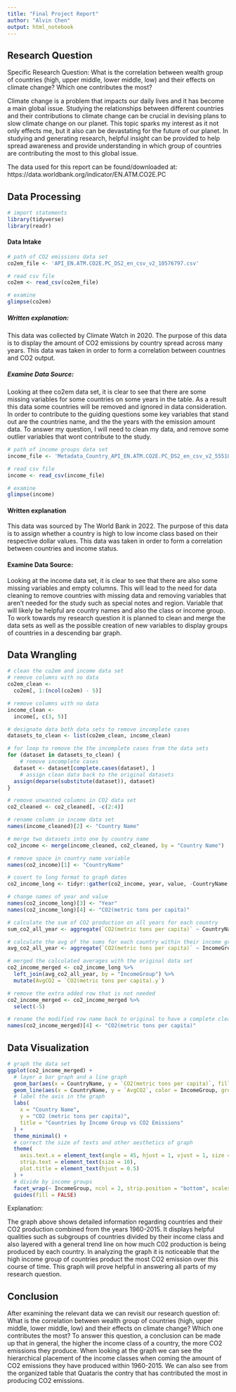 ```yaml
---
title: "Final Project Report"
author: "Alvin Chen"
output: html_notebook
---
```


## Research Question 

Specific Research Question: What is the correlation between wealth group of countries (high, upper middle, lower middle, low) and their effects on climate change? Which one contributes the most?

Climate change is a problem that impacts our daily lives and it has become a main global issue. Studying the relationships between different countries and their contributions to climate change can be crucial in devising plans to slow climate change on our planet. This topic sparks my interest as it not only effects me, but it also
can be devastating for the future of our planet. In studying and generating research, helpful insight can be provided to help spread awareness and provide understanding in which group of countries are contributing the most to this global issue. 

The data used for this report can be found/downloaded at: https://data.worldbank.org/indicator/EN.ATM.CO2E.PC 

## Data Processing 

```r
# import statements
library(tidyverse) 
library(readr)
```

#### Data Intake 

```r
# path of CO2 emissions data set
co2em_file <- 'API_EN.ATM.CO2E.PC_DS2_en_csv_v2_10576797.csv'

# read csv file
co2em <- read_csv(co2em_file)

# examine 
glimpse(co2em)
```
##### Written explanation: 
This data was collected by Climate Watch in 2020. The purpose of this data is to display the amount of CO2 emissions by country spread across many years. This data was taken in order to form a correlation between countries and CO2 output.

##### Examine Data Source:
Looking at thee co2em data set, it is clear to see that there are some missing variables for some countries on some years in the table. As a result this data some countries will be removed and ignored in data consideration. In order to contribute to the guiding questions some key variables that stand out are the countries name, and the the years with the emission amount data. To answer my question, I will need to clean my data, and remove some outlier variables that wont contribute to the study.

```r
# path of income groups data set
income_file <- 'Metadata_Country_API_EN.ATM.CO2E.PC_DS2_en_csv_v2_5551837.csv'

# read csv file 
income <- read_csv(income_file)

# examine 
glimpse(income)
```

#### Written explanation
This data was sourced by The World Bank in 2022. The purpose of this data is to assign whether a country is high to low income class based on their respective dollar values. This data was taken in order to form a correlation between countries and income status.

#### Examine Data Source:
Looking at the income data set, it is clear to see that there are also some missing variables and empty columns. This will lead to the need for data cleaning to remove countries with missing data and removing variables that aren't needed for the study such as special notes and region. Variable that will likely be helpful are country names and also the class or income group. To work towards my research question it is planned to clean and merge the data sets as well as the possible creation of new variables to display groups of countries in a descending bar graph. 


## Data Wrangling 

```r
# clean the co2em and income data set
# remove columns with no data
co2em_clean <- 
  co2em[, 1:(ncol(co2em) - 5)]

# remove columns with no data
income_clean <- 
  income[, c(3, 5)]

# designate data both data sets to remove incomplete cases
datasets_to_clean <- list(co2em_clean, income_clean)

# for loop to remove the the incomplete cases from the data sets
for (dataset in datasets_to_clean) {
    # remove incomplete cases
  dataset <- dataset[complete.cases(dataset), ]
    # assign clean data back to the original datasets
  assign(deparse(substitute(dataset)), dataset)
}

# remove unwanted columns in CO2 data set  
co2_cleaned <- co2_cleaned[, -c(2:4)]

# rename column in income data set
names(income_cleaned)[2] <- "Country Name"

# merge two datasets into one by country name
co2_income <- merge(income_cleaned, co2_cleaned, by = "Country Name")

# remove space in country name variable
names(co2_income)[1] <- "CountryName"

# covert to long format to graph dates
co2_income_long <- tidyr::gather(co2_income, year, value, -CountryName, -IncomeGroup)

# change names of year and value 
names(co2_income_long)[3] <- "Year"
names(co2_income_long)[4] <- "CO2(metric tons per capita)"

# calculate the sum of CO2 production on all years for each country
sum_co2_all_year <- aggregate(`CO2(metric tons per capita)` ~ CountryName + IncomeGroup, co2_income_long, sum)

# calculate the avg of the sums for each country within their income groups
avg_co2_all_year <- aggregate(`CO2(metric tons per capita)` ~ IncomeGroup, sum_co2_all_year, mean, na.rm = TRUE)

# merged the calculated averages with the original data set
co2_income_merged <- co2_income_long %>%
  left_join(avg_co2_all_year, by = "IncomeGroup") %>%
  mutate(AvgCO2 = `CO2(metric tons per capita).y`)

# remove the extra added row that is not needed
co2_income_merged <- co2_income_merged %>%
  select(-5)

# rename the modified row name back to original to have a complete clean dated for graphing
names(co2_income_merged)[4] <- "CO2(metric tons per capita)"
```

## Data Visualization

```r
# graph the data set
ggplot(co2_income_merged) +
  # layer a bar graph and a line graph
  geom_bar(aes(x = CountryName, y = `CO2(metric tons per capita)`, fill = IncomeGroup), stat = "identity") +
  geom_line(aes(x = CountryName, y = `AvgCO2`, color = IncomeGroup, group = IncomeGroup), linetype = "solid", size = .5, show.legend = FALSE) +
  # label the axis in the graph 
  labs(
    x = "Country Name",
    y = "CO2 (metric tons per capita)",
    title = "Countries by Income Group vs CO2 Emissions"
  ) +
  theme_minimal() +
  # correct the size of texts and other aesthetics of graph
  theme(
    axis.text.x = element_text(angle = 45, hjust = 1, vjust = 1, size = 5),
    strip.text = element_text(size = 10),
    plot.title = element_text(hjust = 0.5)
  ) +
  # divide by income groups 
  facet_wrap(~ IncomeGroup, ncol = 2, strip.position = "bottom", scales = "free_x") +
  guides(fill = FALSE)
```
Explanation: 

The graph above shows detailed information regarding countries and their CO2 production combined from the years 1960-2015. It displays helpful qualities such as subgroups of countries divided by their income class and also layered with a general trend line on how much C02 production is being produced by each country. In analyzing the graph it is noticeable that the high income group of countries product the most CO2 emission over this course of time. This graph will prove helpful in answering all parts of my research question.

## Conclusion

After examining the relevant data we can revisit our research question of: What is the correlation between wealth group of countries (high, upper middle, lower middle, low) and their effects on climate change? Which one contributes the most? To answer this question, a conclusion can be made up that in general, the higher the income class of a country, the more CO2 emissions they produce. When looking at the graph we can see the hierarchical placement of the income classes when coming the amount of CO2 emissions they have produced within 1960-2015. We can also see from the organized table that Quataris the contry that has contributed the most in producing CO2 emissions.